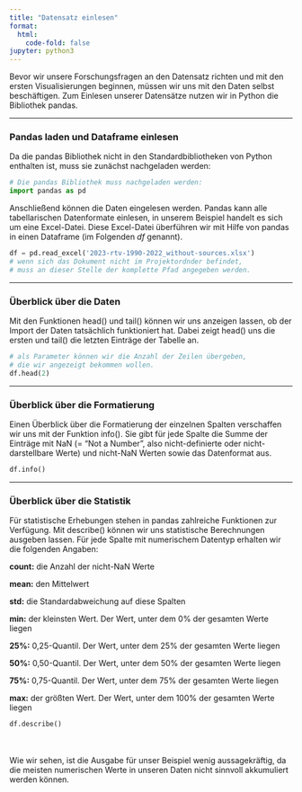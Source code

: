 ```yaml
---
title: "Datensatz einlesen"
format:
  html:
    code-fold: false
jupyter: python3 
---
```


Bevor wir unsere Forschungsfragen an den Datensatz richten und mit den ersten Visualisierungen beginnen, müssen wir uns mit den Daten selbst beschäftigen. Zum Einlesen unserer Datensätze nutzen wir in Python die Bibliothek pandas.

___
### Pandas laden und Dataframe einlesen
Da die pandas Bibliothek nicht in den Standardbibliotheken von Python enthalten ist, muss sie zunächst nachgeladen werden:

```python
# Die pandas Bibliothek muss nachgeladen werden:
import pandas as pd
```

Anschließend können die Daten eingelesen werden. Pandas kann alle tabellarischen Datenformate einlesen, in unserem Beispiel handelt es sich um eine Excel-Datei.
Diese Excel-Datei überführen wir mit Hilfe von pandas in einen Dataframe (im Folgenden *df* genannt).

```python

df = pd.read_excel('2023-rtv-1990-2022_without-sources.xlsx') 
# wenn sich das Dokument nicht im Projektordnder befindet, 
# muss an dieser Stelle der komplette Pfad angegeben werden.
```

___
### Überblick über die Daten
Mit den Funktionen head() und tail() können wir uns anzeigen lassen, ob der Import der Daten tatsächlich funktioniert hat. Dabei zeigt head() uns die ersten und tail() die letzten Einträge der Tabelle an.

```python
# als Parameter können wir die Anzahl der Zeilen übergeben, 
# die wir angezeigt bekommen wollen.
df.head(2)
```

___
### Überblick über die Formatierung
Einen Überblick über die Formatierung der einzelnen Spalten verschaffen wir uns mit der Funktion info(). Sie gibt für jede Spalte die Summe der Einträge mit NaN (= "Not a Number", also nicht-definierte oder nicht-darstellbare Werte) und nicht-NaN Werten sowie das Datenformat aus.

```python
df.info()
```

___
### Überblick über die Statistik
Für statistische Erhebungen stehen in pandas zahlreiche Funktionen zur Verfügung. Mit describe() können wir uns statistische Berechnungen ausgeben lassen. Für jede Spalte mit numerischem Datentyp erhalten wir die folgenden Angaben:

__count:__ die Anzahl der nicht-NaN Werte

__mean:__  den Mittelwert

__std:__   die Standardabweichung
auf diese Spalten

__min:__   der kleinsten Wert. Der Wert, unter dem 0% der gesamten Werte liegen

__25%:__   0,25-Quantil. Der Wert, unter dem 25% der gesamten Werte liegen

__50%:__   0,50-Quantil. Der Wert, unter dem 50% der gesamten Werte liegen

__75%:__   0,75-Quantil. Der Wert, unter dem 75% der gesamten Werte liegen

__max:__   der größten Wert. Der Wert, unter dem 100% der gesamten Werte liegen

```python
df.describe()
```
<br><br>
Wie wir sehen, ist die Ausgabe für unser Beispiel wenig aussagekräftig, da die meisten numerischen Werte in unseren Daten nicht sinnvoll akkumuliert werden können.


